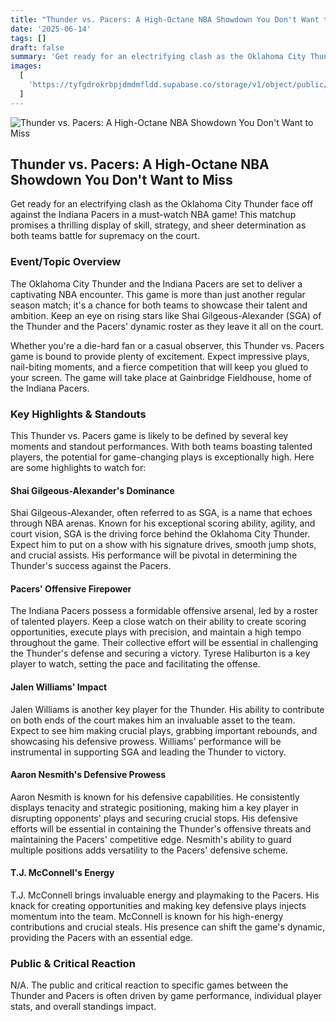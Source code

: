 ```yaml
---
title: "Thunder vs. Pacers: A High-Octane NBA Showdown You Don't Want to Miss"
date: '2025-06-14'
tags: []
draft: false
summary: 'Get ready for an electrifying clash as the Oklahoma City Thunder face off against the Indiana Pacers in a must-watch NBA game! This matchup promises a thrilling display of skill, strategy, and sheer determination as both teams battle for supremacy on the court.'
images:
  [
    'https://tyfgdrokrbpjdmdmfldd.supabase.co/storage/v1/object/public/image/2025-06-14-00-04-25-159-04-00.jpg',
  ]
---
```


![Thunder vs. Pacers: A High-Octane NBA Showdown You Don't Want to Miss](https://tyfgdrokrbpjdmdmfldd.supabase.co/storage/v1/object/public/image/2025-06-14-00-04-25-159-04-00.jpg)

## Thunder vs. Pacers: A High-Octane NBA Showdown You Don't Want to Miss

Get ready for an electrifying clash as the Oklahoma City Thunder face off against the Indiana Pacers in a must-watch NBA game! This matchup promises a thrilling display of skill, strategy, and sheer determination as both teams battle for supremacy on the court.

### Event/Topic Overview

The Oklahoma City Thunder and the Indiana Pacers are set to deliver a captivating NBA encounter. This game is more than just another regular season match; it's a chance for both teams to showcase their talent and ambition. Keep an eye on rising stars like Shai Gilgeous-Alexander (SGA) of the Thunder and the Pacers' dynamic roster as they leave it all on the court.

Whether you're a die-hard fan or a casual observer, this Thunder vs. Pacers game is bound to provide plenty of excitement. Expect impressive plays, nail-biting moments, and a fierce competition that will keep you glued to your screen. The game will take place at Gainbridge Fieldhouse, home of the Indiana Pacers.

### Key Highlights & Standouts

This Thunder vs. Pacers game is likely to be defined by several key moments and standout performances. With both teams boasting talented players, the potential for game-changing plays is exceptionally high. Here are some highlights to watch for:

#### Shai Gilgeous-Alexander's Dominance

Shai Gilgeous-Alexander, often referred to as SGA, is a name that echoes through NBA arenas. Known for his exceptional scoring ability, agility, and court vision, SGA is the driving force behind the Oklahoma City Thunder. Expect him to put on a show with his signature drives, smooth jump shots, and crucial assists. His performance will be pivotal in determining the Thunder's success against the Pacers.

#### Pacers' Offensive Firepower

The Indiana Pacers possess a formidable offensive arsenal, led by a roster of talented players. Keep a close watch on their ability to create scoring opportunities, execute plays with precision, and maintain a high tempo throughout the game. Their collective effort will be essential in challenging the Thunder's defense and securing a victory. Tyrese Haliburton is a key player to watch, setting the pace and facilitating the offense.

#### Jalen Williams' Impact

Jalen Williams is another key player for the Thunder. His ability to contribute on both ends of the court makes him an invaluable asset to the team. Expect to see him making crucial plays, grabbing important rebounds, and showcasing his defensive prowess. Williams' performance will be instrumental in supporting SGA and leading the Thunder to victory.

#### Aaron Nesmith's Defensive Prowess

Aaron Nesmith is known for his defensive capabilities. He consistently displays tenacity and strategic positioning, making him a key player in disrupting opponents' plays and securing crucial stops. His defensive efforts will be essential in containing the Thunder's offensive threats and maintaining the Pacers' competitive edge. Nesmith's ability to guard multiple positions adds versatility to the Pacers' defensive scheme.

#### T.J. McConnell's Energy

T.J. McConnell brings invaluable energy and playmaking to the Pacers. His knack for creating opportunities and making key defensive plays injects momentum into the team. McConnell is known for his high-energy contributions and crucial steals. His presence can shift the game's dynamic, providing the Pacers with an essential edge.

### Public & Critical Reaction

N/A. The public and critical reaction to specific games between the Thunder and Pacers is often driven by game performance, individual player stats, and overall standings impact.
